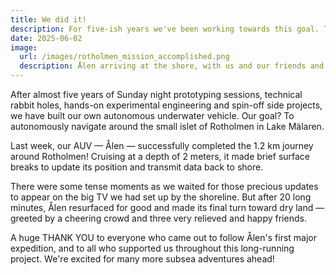 ```yaml
---
title: We did it!
description: For five-ish years we've been working towards this goal. To do a full trip around Rotholmen below the surface, while being able to celebrate this moment with friends and family. We finally did it.
date: 2025-06-02
image:
  url: /images/rotholmen_mission_accomplished.png
  description: Ålen arriving at the shore, with us and our friends and family eagerly waiting
---
```



<YouTube id="https://youtu.be/b7q2qfpTfRA" class="max-w-3xl" />

After almost five years of Sunday night prototyping sessions, technical rabbit holes, hands-on experimental engineering and spin-off side projects, we have built our own autonomous underwater vehicle. Our goal? To autonomously navigate around the small islet of Rotholmen in Lake Mälaren.

Last week, our AUV — Ålen — successfully completed the 1.2 km journey around Rotholmen! Cruising at a depth of 2 meters, it made brief surface breaks to update its position and transmit data back to shore.

There were some tense moments as we waited for those precious updates to appear on the big TV we had set up by the shoreline. But after 20 long minutes, Ålen resurfaced for good and made its final turn toward dry land — greeted by a cheering crowd and three very relieved and happy friends.

A huge THANK YOU to everyone who came out to follow Ålen's first major expedition, and to all who supported us throughout this long-running project. We're excited for many more subsea adventures ahead!
